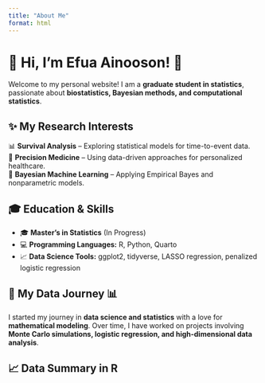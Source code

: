 ```yaml
---
title: "About Me"
format: html
---
```


# 🌸 Hi, I'm Efua Ainooson! 🎀

Welcome to my personal website! I am a **graduate student in statistics**, passionate about **biostatistics, Bayesian methods, and computational statistics**.

## ✨ My Research Interests
📊 **Survival Analysis** – Exploring statistical models for time-to-event data.  
🧬 **Precision Medicine** – Using data-driven approaches for personalized healthcare.  
🎯 **Bayesian Machine Learning** – Applying Empirical Bayes and nonparametric models.

## 🎓 Education & Skills
- 🎓 **Master’s in Statistics** (In Progress)  
- 💻 **Programming Languages:** R, Python, Quarto  
- 📈 **Data Science Tools:** ggplot2, tidyverse, LASSO regression, penalized logistic regression  

## 📌 My Data Journey 📊
I started my journey in **data science and statistics** with a love for **mathematical modeling**. Over time, I have worked on projects involving **Monte Carlo simulations, logistic regression, and high-dimensional data analysis**.

## 📈 Data Summary in R

